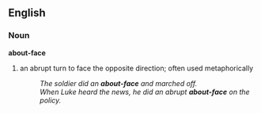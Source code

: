 ==English==
===Noun===
'''about-face'''

# an abrupt turn to face the opposite direction; often used metaphorically
#: ''The soldier did an '''about-face''' and marched off.''
#: ''When Luke heard the news, he did an abrupt '''about-face''' on the policy.''